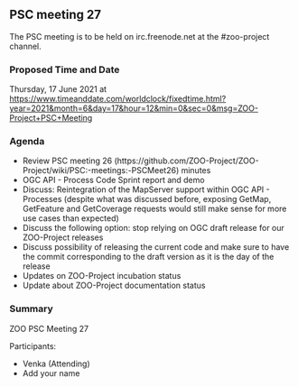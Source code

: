 
== PSC meeting 27 ==

The PSC meeting is to be held on irc.freenode.net at the  #zoo-project channel.

=== Proposed Time and Date ===

Thursday, 17 June 2021 at https://www.timeanddate.com/worldclock/fixedtime.html?year=2021&month=6&day=17&hour=12&min=0&sec=0&msg=ZOO-Project+PSC+Meeting

=== Agenda ===
* Review PSC meeting 26 (https://github.com/ZOO-Project/ZOO-Project/wiki/PSC:-meetings:-PSCMeet26) minutes
* OGC API - Process Code Sprint report and demo
* Discuss: Reintegration of the MapServer support within OGC API - Processes (despite what was discussed before, exposing GetMap, GetFeature and GetCoverage requests would still make sense for more use cases than expected)
* Discuss the following option: stop relying on OGC draft release for our ZOO-Project releases
* Discuss possibility of releasing the current code and make sure to have the commit corresponding to the draft version as it is the day of the release
* Updates on ZOO-Project incubation status
* Update about ZOO-Project documentation status

=== Summary ===

ZOO PSC Meeting 27

Participants:

* Venka (Attending)
* Add your name



